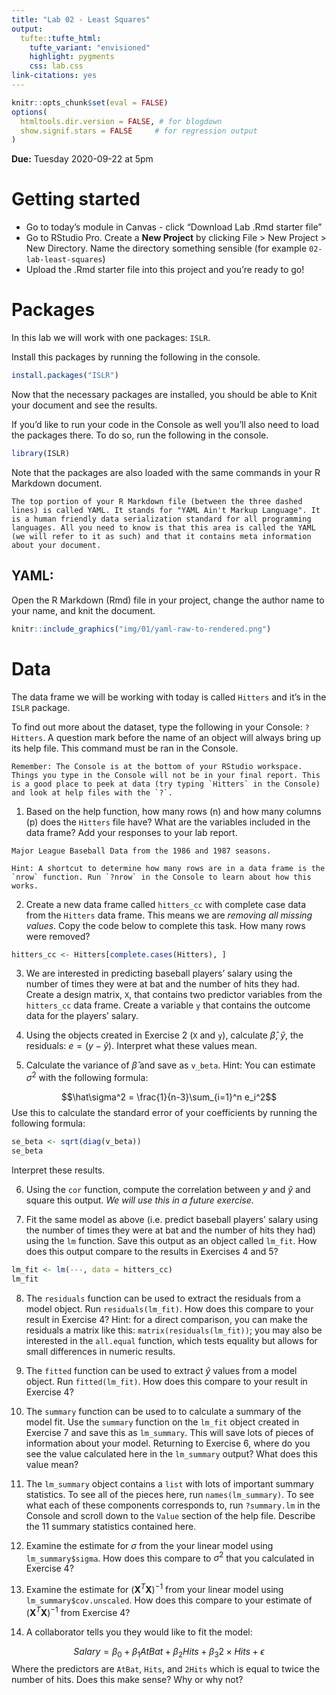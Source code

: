 ```yaml
---
title: "Lab 02 - Least Squares"
output: 
  tufte::tufte_html:
    tufte_variant: "envisioned"
    highlight: pygments
    css: lab.css
link-citations: yes
---
```


```r
knitr::opts_chunk$set(eval = FALSE)
options(
  htmltools.dir.version = FALSE, # for blogdown
  show.signif.stars = FALSE     # for regression output
)
```

**Due:** Tuesday 2020-09-22 at 5pm

# Getting started

- Go to today's module in Canvas - click "Download Lab .Rmd starter file"
- Go to RStudio Pro. Create a **New Project** by clicking File > New Project > New Directory. Name the directory something sensible (for example `02-lab-least-squares`)
- Upload the .Rmd starter file into this project and you're ready to go!


# Packages

In this lab we will work with one packages: `ISLR`.

Install this packages by running the following in the console.

```r
install.packages("ISLR")
```

Now that the necessary packages are installed, you should be able to Knit your document and see the results.

If you'd like to run your code in the Console as well you'll also need to load the packages there. To do so, run the following in the console. 

```r
library(ISLR) 
```

Note that the packages are also loaded with the same commands in your R Markdown document.


```marginfigure
The top portion of your R Markdown file (between the three dashed lines) is called YAML. It stands for "YAML Ain't Markup Language". It is a human friendly data serialization standard for all programming languages. All you need to know is that this area is called the YAML (we will refer to it as such) and that it contains meta information about your document.
```

## YAML: 

Open the R Markdown (Rmd) file in your project, change the author name to your name, and knit the document.

```r
knitr::include_graphics("img/01/yaml-raw-to-rendered.png")
```

# Data

The data frame we will be working with today is called `Hitters` and it's in the `ISLR` package. 

To find out more about the dataset, type the following in your Console: `?Hitters`. A question mark before the name of an object will always bring up its help file. This command must be ran in the Console.

```marginfigure
Remember: The Console is at the bottom of your RStudio workspace. Things you type in the Console will not be in your final report. This is a good place to peek at data (try typing `Hitters` in the Console) and look at help files with the `?`. 
```

1. Based on the help function, how many rows (n) and how many columns (p) does the `Hitters` file have? What are the variables included in the data frame? Add your responses to your lab report. 

```marginfigure
Major League Baseball Data from the 1986 and 1987 seasons.
```


```marginfigure
Hint: A shortcut to determine how many rows are in a data frame is the `nrow` function. Run `?nrow` in the Console to learn about how this works.
```

2. Create a new data frame called `hitters_cc` with complete case data from the `Hitters` data frame. This means we are _removing all missing values_. Copy the code below to complete this task. How many rows were removed?

```r
hitters_cc <- Hitters[complete.cases(Hitters), ]
```


3. We are interested in predicting baseball players' salary using the number of times they were at bat and the number of hits they had. Create a design matrix, `X`, that contains two predictor variables from the `hitters_cc` data frame. Create a variable `y` that contains the outcome data for the players' salary. 

4. Using the objects created in Exercise 2 (`X` and `y`), calculate $\hat\beta$, $\hat{y}$, the residuals: $e = (y - \hat{y})$. Interpret what these values mean.

5. Calculate the variance of $\hat\beta$ and save as `v_beta`. Hint: You can estimate $\sigma^2$ with the following formula:

$$\hat\sigma^2 = \frac{1}{n-3}\sum_{i=1}^n e_i^2$$
Use this to calculate the standard error of your coefficients by running the following formula:

```r
se_beta <- sqrt(diag(v_beta))
se_beta
```

Interpret these results.

6. Using the `cor` function, compute the correlation between $y$ and $\hat{y}$ and square this output. _We will use this in a future exercise_.

7. Fit the same model as above (i.e. predict baseball players' salary using the number of times they were at bat and the number of hits they had) using the `lm` function. Save this output as an object called `lm_fit`. How does this output compare to the results in Exercises 4 and 5?

```r
lm_fit <- lm(---, data = hitters_cc)
lm_fit
```

8. The `residuals` function can be used to extract the residuals from a model object. Run `residuals(lm_fit)`. How does this compare to your result in Exercise 4? Hint: for a direct comparison, you can make the residuals a matrix like this: `matrix(residuals(lm_fit))`; you may also be interested in the `all.equal` function, which tests equality but allows for small differences in numeric results.

9. The `fitted` function can be used to extract $\hat{y}$ values from a model object. Run `fitted(lm_fit)`. How does this compare to your result in Exercise 4?

10. The `summary` function can be used to to calculate a summary of the model fit. Use the `summary` function on the `lm_fit` object created in Exercise 7 and save this as `lm_summary`. This will save lots of pieces of information about your model. Returning to Exercise 6, where do you see the value calculated here in the `lm_summary` output? What does this value mean?

11. The `lm_summary` object contains a `list` with lots of important summary statistics. To see all of the pieces here, run `names(lm_summary)`. To see what each of these components corresponds to, run `?summary.lm` in the Console and scroll down to the `Value` section of the help file. Describe the 11 summary statistics contained here.

12. Examine the estimate for $\sigma$ from the your linear model using `lm_summary$sigma`. How does this compare to $\sigma^2$ that you calculated in Exercise 4?

13. Examine the estimate for $(\mathbf{X}^T\mathbf{X})^{-1}$ from your linear model using `lm_summary$cov.unscaled`. How does this compare to your estimate of $(\mathbf{X}^T\mathbf{X})^{-1}$ from Exercise 4?

14. A collaborator tells you they would like to fit the model:

$$Salary = \beta_0 + \beta_1 AtBat + \beta_2 Hits + \beta_3 2\times Hits + \epsilon$$
Where the predictors are `AtBat`, `Hits`, and `2Hits` which is equal to twice the number of hits. Does this make sense? Why or why not?


